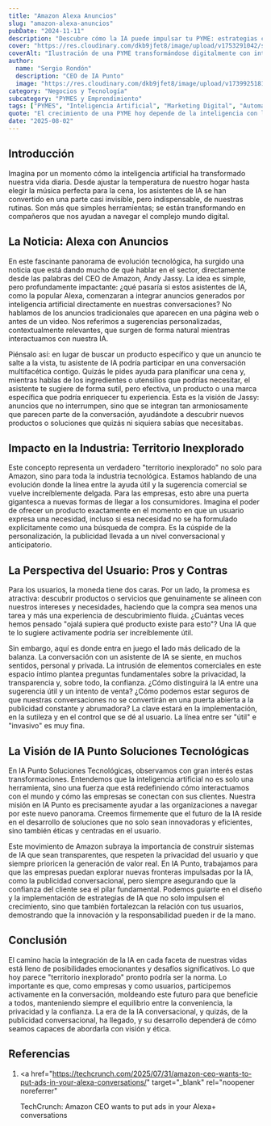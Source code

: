 ```yaml
---
title: "Amazon Alexa Anuncios"
slug: "amazon-alexa-anuncios"
pubDate: "2024-11-11"
description: "Descubre cómo la IA puede impulsar tu PYME: estrategias concretas de marketing, automatización y datos para aumentar ventas."
cover: "https://res.cloudinary.com/dkb9jfet8/image/upload/v1753291042/small-business_kk56r6.jpg"
coverAlt: "Ilustración de una PYME transformándose digitalmente con inteligencia artificial."
author:
  name: "Sergio Rondón"
  description: "CEO de IA Punto"
  image: "https://res.cloudinary.com/dkb9jfet8/image/upload/v1739925181/sergio_gdcaeh.png"
category: "Negocios y Tecnología"
subcategory: "PYMES y Emprendimiento"
tags: ["PYMES", "Inteligencia Artificial", "Marketing Digital", "Automatización", "Ventas"]
quote: "El crecimiento de una PYME hoy depende de la inteligencia con la que se aplican datos, IA y estrategia. — Sergio Rondón"
date: "2025-08-02"
---
```




<h2 id="introduccion">Introducción</h2>

Imagina por un momento cómo la inteligencia artificial ha transformado nuestra vida diaria. Desde ajustar la temperatura de nuestro hogar hasta elegir la música perfecta para la cena, los asistentes de IA se han convertido en una parte casi invisible, pero indispensable, de nuestras rutinas. Son más que simples herramientas; se están transformando en compañeros que nos ayudan a navegar el complejo mundo digital.

<h2 id="la-noticia-alexa-con-anuncios">La Noticia: Alexa con Anuncios</h2>

En este fascinante panorama de evolución tecnológica, ha surgido una noticia que está dando mucho de qué hablar en el sector, directamente desde las palabras del CEO de Amazon, Andy Jassy. La idea es simple, pero profundamente impactante: ¿qué pasaría si estos asistentes de IA, como la popular Alexa, comenzaran a integrar anuncios generados por inteligencia artificial directamente en nuestras conversaciones? No hablamos de los anuncios tradicionales que aparecen en una página web o antes de un video. Nos referimos a sugerencias personalizadas, contextualmente relevantes, que surgen de forma natural mientras interactuamos con nuestra IA.

Piénsalo así: en lugar de buscar un producto específico y que un anuncio te salte a la vista, tu asistente de IA podría participar en una conversación multifacética contigo. Quizás le pides ayuda para planificar una cena y, mientras hablas de los ingredientes o utensilios que podrías necesitar, el asistente te sugiere de forma sutil, pero efectiva, un producto o una marca específica que podría enriquecer tu experiencia. Esta es la visión de Jassy: anuncios que no interrumpen, sino que se integran tan armoniosamente que parecen parte de la conversación, ayudándote a descubrir nuevos productos o soluciones que quizás ni siquiera sabías que necesitabas.

<h2 id="impacto-en-la-industria-territorio-inexplorado">
  Impacto en la Industria: Territorio Inexplorado
</h2>

Este concepto representa un verdadero "territorio inexplorado" no solo para Amazon, sino para toda la industria tecnológica. Estamos hablando de una evolución donde la línea entre la ayuda útil y la sugerencia comercial se vuelve increíblemente delgada. Para las empresas, esto abre una puerta gigantesca a nuevas formas de llegar a los consumidores. Imagina el poder de ofrecer un producto exactamente en el momento en que un usuario expresa una necesidad, incluso si esa necesidad no se ha formulado explícitamente como una búsqueda de compra. Es la cúspide de la personalización, la publicidad llevada a un nivel conversacional y anticipatorio.

<h2 id="la-perspectiva-del-usuario-pros-y-contras">
  La Perspectiva del Usuario: Pros y Contras
</h2>

Para los usuarios, la moneda tiene dos caras. Por un lado, la promesa es atractiva: descubrir productos o servicios que genuinamente se alineen con nuestros intereses y necesidades, haciendo que la compra sea menos una tarea y más una experiencia de descubrimiento fluida. ¿Cuántas veces hemos pensado "ojalá supiera qué producto existe para esto"? Una IA que te lo sugiere activamente podría ser increíblemente útil.

Sin embargo, aquí es donde entra en juego el lado más delicado de la balanza. La conversación con un asistente de IA se siente, en muchos sentidos, personal y privada. La intrusión de elementos comerciales en este espacio íntimo plantea preguntas fundamentales sobre la privacidad, la transparencia y, sobre todo, la confianza. ¿Cómo distinguirá la IA entre una sugerencia útil y un intento de venta? ¿Cómo podemos estar seguros de que nuestras conversaciones no se convertirán en una puerta abierta a la publicidad constante y abrumadora? La clave estará en la implementación, en la sutileza y en el control que se dé al usuario. La línea entre ser "útil" e "invasivo" es muy fina.

<h2 id="la-vision-de-ia-punto-soluciones-tecnologicas">
  La Visión de IA Punto Soluciones Tecnológicas
</h2>

En IA Punto Soluciones Tecnológicas, observamos con gran interés estas transformaciones. Entendemos que la inteligencia artificial no es solo una herramienta, sino una fuerza que está redefiniendo cómo interactuamos con el mundo y cómo las empresas se conectan con sus clientes. Nuestra misión en IA Punto es precisamente ayudar a las organizaciones a navegar por este nuevo panorama. Creemos firmemente que el futuro de la IA reside en el desarrollo de soluciones que no solo sean innovadoras y eficientes, sino también éticas y centradas en el usuario.

Este movimiento de Amazon subraya la importancia de construir sistemas de IA que sean transparentes, que respeten la privacidad del usuario y que siempre prioricen la generación de valor real. En IA Punto, trabajamos para que las empresas puedan explorar nuevas fronteras impulsadas por la IA, como la publicidad conversacional, pero siempre asegurando que la confianza del cliente sea el pilar fundamental. Podemos guiarte en el diseño y la implementación de estrategias de IA que no solo impulsen el crecimiento, sino que también fortalezcan la relación con tus usuarios, demostrando que la innovación y la responsabilidad pueden ir de la mano.

<h2 id="conclusion">Conclusión</h2>

El camino hacia la integración de la IA en cada faceta de nuestras vidas está lleno de posibilidades emocionantes y desafíos significativos. Lo que hoy parece "territorio inexplorado" pronto podría ser la norma. Lo importante es que, como empresas y como usuarios, participemos activamente en la conversación, moldeando este futuro para que beneficie a todos, manteniendo siempre el equilibrio entre la conveniencia, la privacidad y la confianza. La era de la IA conversacional, y quizás, de la publicidad conversacional, ha llegado, y su desarrollo dependerá de cómo seamos capaces de abordarla con visión y ética.

<h2 id="referencias">Referencias</h2>

1. <a
     href="https://techcrunch.com/2025/07/31/amazon-ceo-wants-to-put-ads-in-your-alexa-conversations/"
     target="_blank"
     rel="noopener noreferrer"
   >
     TechCrunch: Amazon CEO wants to put ads in your Alexa+ conversations
   </a>
